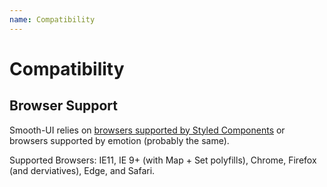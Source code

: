 ```yaml
---
name: Compatibility
---
```


# Compatibility

## Browser Support 

Smooth-UI relies on [browsers supported by Styled Components](https://www.styled-components.com/docs/faqs#which-browsers-are-supported) or browsers supported by emotion (probably the same).

Supported Browsers: IE11, IE 9+ (with Map + Set polyfills), Chrome, Firefox (and derviatives), Edge, and Safari.
